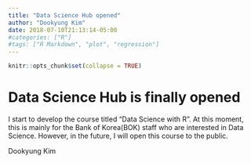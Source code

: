 ```yaml
---
title: "Data Science Hub opened"
author: "Dookyung Kim"
date: 2018-07-10T21:13:14-05:00
#categories: ["R"]
#tags: ["R Markdown", "plot", "regression"]
---
```


```r
knitr::opts_chunk$set(collapse = TRUE)
```

# Data Science Hub is finally opened

I start to develop the course titled "Data Science with R". At this moment, this is mainly for the Bank of Korea(BOK) staff who are interested in Data Science. However, in the future, I will open this course to the public.

Dookyung Kim
